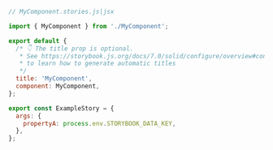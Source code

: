 ```js
// MyComponent.stories.js|jsx

import { MyComponent } from './MyComponent';

export default {
  /* 👇 The title prop is optional.
   * See https://storybook.js.org/docs/7.0/solid/configure/overview#configure-story-loading
   * to learn how to generate automatic titles
   */
  title: 'MyComponent',
  component: MyComponent,
};

export const ExampleStory = {
  args: {
    propertyA: process.env.STORYBOOK_DATA_KEY,
  },
};
```
